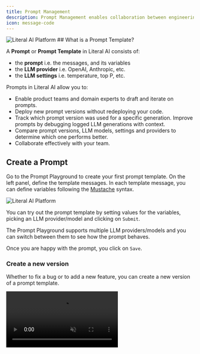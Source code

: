 ```yaml
---
title: Prompt Management
description: Prompt Management enables collaboration between engineering and product teams to create, version, A/B test, debug, and monitor prompts directly from Literal AI.
icon: message-code
---
```

<Frame caption="Prompt Management: prompts can be stored in either Literal AI or in your application code.">
<img src="/images/prompt-management.svg" alt="Literal AI Platform"/>
</Frame>
## What is a Prompt Template?

A **Prompt** or **Prompt Template** in Literal AI consists of:
- the **prompt** i.e. the messages, and its variables
- the **LLM provider** i.e. OpenAI, Anthropic, etc.
- the **LLM settings** i.e. temperature, top P, etc.

Prompts in Literal AI allow you to:
- Enable product teams and domain experts to draft and iterate on prompts.
- Deploy new prompt versions without redeploying your code.
- Track which prompt version was used for a specific generation. Improve prompts by debugging logged LLM generations with context.
- Compare prompt versions, LLM models, settings and providers to determine which one performs better.
- Collaborate effectively with your team.

## Create a Prompt

Go to the Prompt Playground to create your first prompt template.
On the left panel, define the template messages. In each template message, you can define variables following the [Mustache](https://mustache.github.io/mustache.5.html) syntax.

<Frame caption="Create a Prompt Template">
  <img src="/images/create-prompt.gif" alt="Literal AI Platform"/>
</Frame>

You can try out the prompt template by setting values for the variables, picking an LLM provider/model and clicking on `Submit`.

The Prompt Playground supports multiple LLM providers/models and you can switch between them to see how the prompt behaves.

Once you are happy with the prompt, you click on `Save`.

### Create a new version

Whether to fix a bug or to add a new feature, you can create a new version of a prompt template.

<Frame caption="Create a New Version">
  <video
    autoPlay
    muted
    loop
    playsInline
    src="/images/create-prompt-version.mp4"
    />
</Frame>

To do so, go to the Prompts page, select the prompt template you want to iterate on. Then select the version of the prompt you want to create a new version from.

Edit the template messages and click on `Save` when you are done. A diff of the changes will be displayed. Optionally provide a changelog to keep track of the changes.

### Programmatically

If you prefer to keep your Prompt Template in your code, you can still version it on Literal AI.
Note that A/B testing is not available if you manage prompt templates in your code.

<Note>See [installation](/get-started/quick-start) to get your API key and instantiate the SDK</Note>

<CodeGroup>
```python Python
PROMPT_NAME = "RAG prompt"
template_messages = [
    {
        "role": "user",
        "content": """Answer the question based on the context below.
Context:
{{#chunks}}
{{.}}
{{/chunks}}
Query:
{{query}}
Answer:"""
    }
]

prompt = literalai_client.api.get_or_create_prompt(
    name=PROMPT_NAME,
    template_messages=template_messages
)
```
    
```typescript TypeScript
const PROMPT_NAME = 'RAG prompt';

const prompt = await literalAiClient.api.getOrCreatePrompt(
    PROMPT_NAME,
    [
        {
            "role": "user",
            "content": `Answer the query based on the context below.
Context:
{{#chunks}}
{{.}}
{{/chunks}}
Query:
{{query}}
Answer:`
            }
        ]
    );
```
</CodeGroup>

Literal AI will check if the prompt changed compared to the last version and create a new version if needed.

## Pull a Prompt Template from Literal AI

If your prompt templates live on Literal AI, you will have to pull them in your app before using them.

<Check>
Prompt templates are cached to ensure fast access.
</Check>

<CodeGroup>
```python Python
# Not specifying the version will use the A/B testing rollout probabilities
prompt = literalai_client.api.get_prompt(name="RAG prompt")

# Specifying the version will use the exact version
prompt = literalai_client.api.get_prompt(name="RAG prompt", version=0)
```
    
```typescript TypeScript
// Not specifying the version will use the A/B testing rollout probabilities
const prompt = await literalAiClient.api.getPrompt("RAG prompt");

// Specifying the version will use the exact version
const prompt = await literalAiClient.api.getPrompt("RAG prompt", 0);
```
</CodeGroup>

## Format a Prompt Template

Once you have your prompt instance, you can format it with the relevant variables.

### Format to OpenAI format

<CodeGroup>
```python Python
query = "What are the features of Literal AI?"
chunks = ["Literal AI is an LLM Ops platform"]
messages = prompt.format_messages(query=query, chunks=chunks)
```
```typescript TypeScript
const query = "What are the features of Literal AI?"
const chunks = ["Literal AI is an LLM Ops platform"]
variables = { query, chunks }
messages = prompt.format_messages(variables)
```
</CodeGroup>


### Convert to LangChain Chat Prompt

<CodeGroup>
```python Python
langchain_prompt = prompt.to_langchain_chat_prompt_template()
# Use langchain_prompt as any other LangChain prompt
```
```typescript TypeScript
const chatPrompt = prompt.toLangchainChatPromptTemplate();
// Use chatPrompt as any other LangChain prompt
```
</CodeGroup>

Coupled with integrations like [OpenAI](/integrations/openai) or [LangChain](/integrations/langchain), the Literal AI SDK will not only log the generations but also track which prompt versions were used to generate them.

This is especially useful to track the performance of your prompt versions and debug in context.

## A/B Test a Prompt

Progressively roll out new prompt versions or LLMs in production using A/B testing.
- Increases confidence in deployments by allowing gradual rollout and comparison of different versions.
- Empowers product teams to implement and test prompt improvements independently, reducing reliance on engineering teams.
- Enables data-driven decision making by comparing performance metrics between versions.
- Facilitates rapid iteration and optimization of prompts in a production environment.
- Minimizes risk by allowing easy rollback if a new version underperforms.

<Frame caption="A/B Testing prompt versions in production">
<video 
autoPlay
muted
loop
playsInline
src="https://res.cloudinary.com/daok7wffa/video/upload/v1724943234/ab-testing-demo_h26ede.mp4"/>
</Frame>

### On Literal AI

When pulling a prompt template without specifying a version, Literal AI will use the A/B testing rollout probabilities to select the version to use.

<Frame caption="Setting Prompt Template A/B Testing">
  <img src="/images/prompt-ab-testing.gif" alt="Literal AI Platform"/>
</Frame>

By default the `v0` will have a rollout of 100%. You can change the rollout probabilities in the Prompts page.

### From your code

You can also update the A/B testing rollout probabilities from your code:

<CodeGroup>
```python Python
literalai_client.api.update_prompt_ab_testing(
    "MY_PROMPT",
    [{ "version": 0, "rollout": 0.5 }, { "version": 1, "rollout": 0.5 }]
    )
```
```typescript TypeScript
await literalAiClient.api.updatePromptAbTesting(
    "MY_PROMPT",
    [{ version: 0, rollout: 0.5 }, { version: 1, rollout: 0.5 }]
    )
```
</CodeGroup>

## Add LLM provider credentials

### Local credentials

<Check>The local credentials are stored in the local storage of your browser.</Check>

In order to interact with various providers using the prompt playground you will need to use your own credentials.
You can directly setup the credentials for the current provider when using the prompt playground.
Additionally you can access the credentials you defined in the "Settings > LLMs" page.


### Shared credentials

<Check>The shared credentials are stored online, and the key is encrypted.</Check>

<Note>Shared credentials are managed by admins but can be used by AI engineers.</Note>

To favor collaboration, you can create credentials in the "Settings > LLMs" page. Once created any admin users of a project will be able to use it in the prompt playground. It is important that we are not exposing shared credentials' keys to the client.


## Add a custom LLM provider

If you are hosting your own LLM, you can add it as a custom provider in Literal AI.

<Frame caption="Configure an LLM provider">
  <video
    autoPlay
    muted
    loop
    playsInline
    src="/images/configure-custom-provider.mp4"
    />
</Frame>

## Experiments

You can test a specific prompt template version against a dataset and a set of evaluators to measure the performance of the prompt and avoid regressions.

🚧 Work in progress, coming soon 🚧